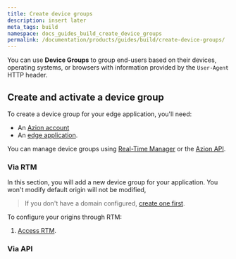 ```yaml
---
title: Create device groups
description: insert later
meta_tags: build
namespace: docs_guides_build_create_device_groups
permalink: /documentation/products/guides/build/create-device-groups/
---
```


You can use **Device Groups** to group end-users based on their devices, operating systems, or browsers with information provided by the `User-Agent` HTTP header.

## Create and activate a device group

To create a device group for your edge application, you'll need:

- An [Azion account](link_accounts)
- An [edge application](link_build_with_edge_app).

You can manage device groups using [Real-Time Manager](#via-rtm) or the [Azion API](#via-api).

### Via RTM

In this section, you will add a new device group for your application. You won't modify default origin will not be modified, 

> If you don't have a domain configured, [create one first](link_config_domain).

To configure your origins through RTM:

1. [Access RTM](link_rtm).

### Via API

